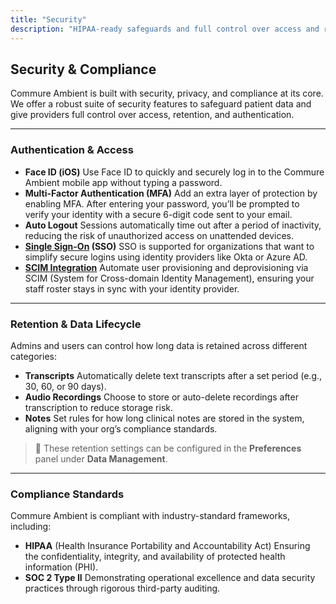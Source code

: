 ```yaml
---
title: "Security"
description: "HIPAA-ready safeguards and full control over access and retention."
---
```


## Security & Compliance

Commure Ambient is built with security, privacy, and compliance at its core. We offer a robust suite of security features to safeguard patient data and give providers full control over access, retention, and authentication.

---

### Authentication & Access

- **Face ID (iOS)**
  Use Face ID to quickly and securely log in to the Commure Ambient mobile app without typing a password.
- **Multi-Factor Authentication (MFA)**
  Add an extra layer of protection by enabling MFA. After entering your password, you’ll be prompted to verify your identity with a secure 6-digit code sent to your email.
- **Auto Logout**
  Sessions automatically time out after a period of inactivity, reducing the risk of unauthorized access on unattended devices.
- **[Single Sign-On](/enterprise/sso-self-serve) (SSO)**
  SSO is supported for organizations that want to simplify secure logins using identity providers like Okta or Azure AD.
- **[SCIM Integration](/enterprise/scim)**
  Automate user provisioning and deprovisioning via SCIM (System for Cross-domain Identity Management), ensuring your staff roster stays in sync with your identity provider.

---

### Retention & Data Lifecycle

Admins and users can control how long data is retained across different categories:

- **Transcripts**
  Automatically delete text transcripts after a set period (e.g., 30, 60, or 90 days).
- **Audio Recordings**
  Choose to store or auto-delete recordings after transcription to reduce storage risk.
- **Notes**
  Set rules for how long clinical notes are stored in the system, aligning with your org’s compliance standards.

> 🔧 These retention settings can be configured in the **Preferences** panel under **Data Management**.

---

### Compliance Standards

Commure Ambient is compliant with industry-standard frameworks, including:

- **HIPAA** (Health Insurance Portability and Accountability Act)
  Ensuring the confidentiality, integrity, and availability of protected health information (PHI).
- **SOC 2 Type II**
  Demonstrating operational excellence and data security practices through rigorous third-party auditing.